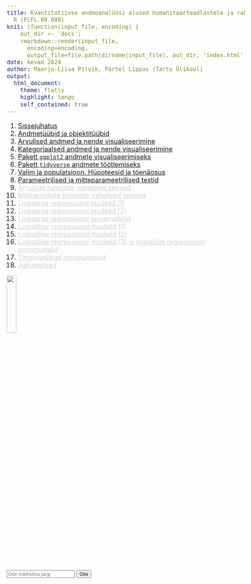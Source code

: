 ```yaml
---
title: Kvantitatiivse andmeanalüüsi alused humanitaarteadlastele ja rakendustarkvara
  R (FLFL.00.009)
knit: (function(input_file, encoding) {
    out_dir <- 'docs';
    rmarkdown::render(input_file,
      encoding=encoding,
      output_file=file.path(dirname(input_file), out_dir, 'index.html'))})
date: kevad 2024 
author: Maarja-Liisa Pilvik, Pärtel Lippus (Tartu Ülikool)
output: 
  html_document:
    theme: flatly
    highlight: tango
    self_contained: true
---
```


<style>
body {
    font-size: 18px; 
}
.vana {
    color: lightgrey;
}
.vana a {
    color: inherit;
}
</style>

<script src="search.js"></script>

1. [Sissejuhatus](1-sissejuhatus.html)  
2. [Andmetüübid ja objektitüübid](2-andmetyybid_objektityybid.html)  
3. [Arvulised andmed ja nende visualiseerimine](3-arvulised.html)
4. [Kategoriaalsed andmed ja nende visualiseerimine](4-kategoriaalsed.html)  
5. [Pakett `ggplot2` andmete visualiseerimiseks](5-ggplot2.html)  
6. [Pakett `tidyverse` andmete töötlemiseks](6-tidyverse.html)  
7. [Valim ja populatsioon. Hüpoteesid ja tõenäosus](7-valim_hypoteesid.html) 
8. [Parameetrilised ja mitteparameetrilised testid](8-parameetrilised_mitteparameetrilised.html) 
9. <span class="vana">[Arvuliste tunnuste vahelised seosed](9-arvuliste_seosed.html)</span>   
10. <span class="vana">[Mittearvuliste tunnuste vahelised seosed](10-mittearvuliste_seosed.html)</span>    
11. <span class="vana">[Lineaarse regressiooni mudelid (1)](11-lineaarsed1.html)</span>   
12. <span class="vana">[Lineaarse regressiooni mudelid (2)](12-lineaarsed2.html)</span>  
13. <span class="vana">[Lineaarse regressiooni segamudelid](13-lineaarsed_sega.html)</span>  
14. <span class="vana">[Logistilise regressiooni mudelid (1)](14-logistilised1.html)</span>   
15. <span class="vana">[Logistilise regressiooni mudelid (2)](15-logistilised2.html)</span>  
16. <span class="vana">[Logistilise regressiooni mudelid (3) ja logistilise regressiooni segamudelid](16-logistilised3_sega.html)</span>   
17. <span class="vana">[Tingimuslikud otsustuspuud](17-otsustuspuud.html)</span>  
18. <span class="vana">[Juhumetsad](18-juhumetsad.html)</span> 


![](imgs/HITSA_logo.png){width=20%}

<input type="text" id="searchInput" placeholder="Otsi märksõna järgi">
<button onclick="search()">Otsi</button>

<div id="searchResults">
</div>